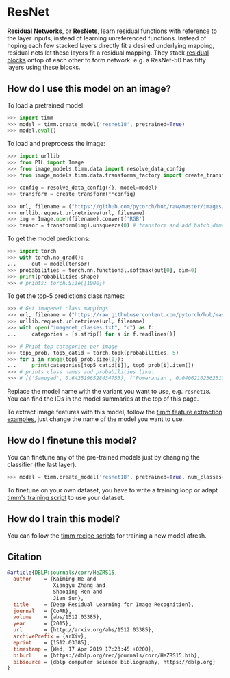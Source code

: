 # ResNet

**Residual Networks**, or **ResNets**, learn residual functions with reference to the layer inputs, instead of learning unreferenced functions. Instead of hoping each few stacked layers directly fit a desired underlying mapping, residual nets let these layers fit a residual mapping. They stack [residual blocks](https://paperswithcode.com/method/residual-block) ontop of each other to form network: e.g. a ResNet-50 has fifty layers using these blocks. 

## How do I use this model on an image?

To load a pretrained model:

```py
>>> import timm
>>> model = timm.create_model('resnet18', pretrained=True)
>>> model.eval()
```

To load and preprocess the image:

```py 
>>> import urllib
>>> from PIL import Image
>>> from image_models.timm.data import resolve_data_config
>>> from image_models.timm.data.transforms_factory import create_transform

>>> config = resolve_data_config({}, model=model)
>>> transform = create_transform(**config)

>>> url, filename = ("https://github.com/pytorch/hub/raw/master/images/dog.jpg", "dog.jpg")
>>> urllib.request.urlretrieve(url, filename)
>>> img = Image.open(filename).convert('RGB')
>>> tensor = transform(img).unsqueeze(0) # transform and add batch dimension
```

To get the model predictions:

```py
>>> import torch
>>> with torch.no_grad():
...     out = model(tensor)
>>> probabilities = torch.nn.functional.softmax(out[0], dim=0)
>>> print(probabilities.shape)
>>> # prints: torch.Size([1000])
```

To get the top-5 predictions class names:

```py
>>> # Get imagenet class mappings
>>> url, filename = ("https://raw.githubusercontent.com/pytorch/hub/master/imagenet_classes.txt", "imagenet_classes.txt")
>>> urllib.request.urlretrieve(url, filename) 
>>> with open("imagenet_classes.txt", "r") as f:
...     categories = [s.strip() for s in f.readlines()]

>>> # Print top categories per image
>>> top5_prob, top5_catid = torch.topk(probabilities, 5)
>>> for i in range(top5_prob.size(0)):
...     print(categories[top5_catid[i]], top5_prob[i].item())
>>> # prints class names and probabilities like:
>>> # [('Samoyed', 0.6425196528434753), ('Pomeranian', 0.04062102362513542), ('keeshond', 0.03186424449086189), ('white wolf', 0.01739676296710968), ('Eskimo dog', 0.011717947199940681)]
```

Replace the model name with the variant you want to use, e.g. `resnet18`. You can find the IDs in the model summaries at the top of this page.

To extract image features with this model, follow the [timm feature extraction examples](../feature_extraction), just change the name of the model you want to use.

## How do I finetune this model?

You can finetune any of the pre-trained models just by changing the classifier (the last layer).

```py
>>> model = timm.create_model('resnet18', pretrained=True, num_classes=NUM_FINETUNE_CLASSES)
```
To finetune on your own dataset, you have to write a training loop or adapt [timm's training
script](https://github.com/rwightman/pytorch-image-models/blob/master/train.py) to use your dataset.

## How do I train this model?

You can follow the [timm recipe scripts](../scripts) for training a new model afresh.

## Citation

```BibTeX
@article{DBLP:journals/corr/HeZRS15,
  author    = {Kaiming He and
               Xiangyu Zhang and
               Shaoqing Ren and
               Jian Sun},
  title     = {Deep Residual Learning for Image Recognition},
  journal   = {CoRR},
  volume    = {abs/1512.03385},
  year      = {2015},
  url       = {http://arxiv.org/abs/1512.03385},
  archivePrefix = {arXiv},
  eprint    = {1512.03385},
  timestamp = {Wed, 17 Apr 2019 17:23:45 +0200},
  biburl    = {https://dblp.org/rec/journals/corr/HeZRS15.bib},
  bibsource = {dblp computer science bibliography, https://dblp.org}
}
```

<!--
Type: model-index
Collections:
- Name: ResNet
  Paper:
    Title: Deep Residual Learning for Image Recognition
    URL: https://paperswithcode.com/paper/deep-residual-learning-for-image-recognition
Models:
- Name: resnet18
  In Collection: ResNet
  Metadata:
    FLOPs: 2337073152
    Parameters: 11690000
    File Size: 46827520
    Architecture:
    - 1x1 Convolution
    - Batch Normalization
    - Bottleneck Residual Block
    - Convolution
    - Global Average Pooling
    - Max Pooling
    - ReLU
    - Residual Block
    - Residual Connection
    - Softmax
    Tasks:
    - Image Classification
    Training Data:
    - ImageNet
    ID: resnet18
    Crop Pct: '0.875'
    Image Size: '224'
    Interpolation: bilinear
  Code: https://github.com/rwightman/pytorch-image-models/blob/d8e69206be253892b2956341fea09fdebfaae4e3/timm/models/resnet.py#L641
  Weights: https://download.pytorch.org/models/resnet18-5c106cde.pth
  Results:
  - Task: Image Classification
    Dataset: ImageNet
    Metrics:
      Top 1 Accuracy: 69.74%
      Top 5 Accuracy: 89.09%
- Name: resnet26
  In Collection: ResNet
  Metadata:
    FLOPs: 3026804736
    Parameters: 16000000
    File Size: 64129972
    Architecture:
    - 1x1 Convolution
    - Batch Normalization
    - Bottleneck Residual Block
    - Convolution
    - Global Average Pooling
    - Max Pooling
    - ReLU
    - Residual Block
    - Residual Connection
    - Softmax
    Tasks:
    - Image Classification
    Training Data:
    - ImageNet
    ID: resnet26
    Crop Pct: '0.875'
    Image Size: '224'
    Interpolation: bicubic
  Code: https://github.com/rwightman/pytorch-image-models/blob/d8e69206be253892b2956341fea09fdebfaae4e3/timm/models/resnet.py#L675
  Weights: https://github.com/rwightman/pytorch-image-models/releases/download/v0.1-weights/resnet26-9aa10e23.pth
  Results:
  - Task: Image Classification
    Dataset: ImageNet
    Metrics:
      Top 1 Accuracy: 75.29%
      Top 5 Accuracy: 92.57%
- Name: resnet34
  In Collection: ResNet
  Metadata:
    FLOPs: 4718469120
    Parameters: 21800000
    File Size: 87290831
    Architecture:
    - 1x1 Convolution
    - Batch Normalization
    - Bottleneck Residual Block
    - Convolution
    - Global Average Pooling
    - Max Pooling
    - ReLU
    - Residual Block
    - Residual Connection
    - Softmax
    Tasks:
    - Image Classification
    Training Data:
    - ImageNet
    ID: resnet34
    Crop Pct: '0.875'
    Image Size: '224'
    Interpolation: bilinear
  Code: https://github.com/rwightman/pytorch-image-models/blob/d8e69206be253892b2956341fea09fdebfaae4e3/timm/models/resnet.py#L658
  Weights: https://github.com/rwightman/pytorch-image-models/releases/download/v0.1-weights/resnet34-43635321.pth
  Results:
  - Task: Image Classification
    Dataset: ImageNet
    Metrics:
      Top 1 Accuracy: 75.11%
      Top 5 Accuracy: 92.28%
- Name: resnet50
  In Collection: ResNet
  Metadata:
    FLOPs: 5282531328
    Parameters: 25560000
    File Size: 102488165
    Architecture:
    - 1x1 Convolution
    - Batch Normalization
    - Bottleneck Residual Block
    - Convolution
    - Global Average Pooling
    - Max Pooling
    - ReLU
    - Residual Block
    - Residual Connection
    - Softmax
    Tasks:
    - Image Classification
    Training Data:
    - ImageNet
    ID: resnet50
    Crop Pct: '0.875'
    Image Size: '224'
    Interpolation: bicubic
  Code: https://github.com/rwightman/pytorch-image-models/blob/d8e69206be253892b2956341fea09fdebfaae4e3/timm/models/resnet.py#L691
  Weights: https://github.com/rwightman/pytorch-image-models/releases/download/v0.1-weights/resnet50_ram-a26f946b.pth
  Results:
  - Task: Image Classification
    Dataset: ImageNet
    Metrics:
      Top 1 Accuracy: 79.04%
      Top 5 Accuracy: 94.39%
- Name: resnetblur50
  In Collection: ResNet
  Metadata:
    FLOPs: 6621606912
    Parameters: 25560000
    File Size: 102488165
    Architecture:
    - 1x1 Convolution
    - Batch Normalization
    - Blur Pooling
    - Bottleneck Residual Block
    - Convolution
    - Global Average Pooling
    - Max Pooling
    - ReLU
    - Residual Block
    - Residual Connection
    - Softmax
    Tasks:
    - Image Classification
    Training Data:
    - ImageNet
    ID: resnetblur50
    Crop Pct: '0.875'
    Image Size: '224'
    Interpolation: bicubic
  Code: https://github.com/rwightman/pytorch-image-models/blob/d8e69206be253892b2956341fea09fdebfaae4e3/timm/models/resnet.py#L1160
  Weights: https://github.com/rwightman/pytorch-image-models/releases/download/v0.1-weights/resnetblur50-84f4748f.pth
  Results:
  - Task: Image Classification
    Dataset: ImageNet
    Metrics:
      Top 1 Accuracy: 79.29%
      Top 5 Accuracy: 94.64%
- Name: tv_resnet101
  In Collection: ResNet
  Metadata:
    FLOPs: 10068547584
    Parameters: 44550000
    File Size: 178728960
    Architecture:
    - 1x1 Convolution
    - Batch Normalization
    - Bottleneck Residual Block
    - Convolution
    - Global Average Pooling
    - Max Pooling
    - ReLU
    - Residual Block
    - Residual Connection
    - Softmax
    Tasks:
    - Image Classification
    Training Techniques:
    - SGD with Momentum
    - Weight Decay
    Training Data:
    - ImageNet
    ID: tv_resnet101
    LR: 0.1
    Epochs: 90
    Crop Pct: '0.875'
    LR Gamma: 0.1
    Momentum: 0.9
    Batch Size: 32
    Image Size: '224'
    LR Step Size: 30
    Weight Decay: 0.0001
    Interpolation: bilinear
  Code: https://github.com/rwightman/pytorch-image-models/blob/9a25fdf3ad0414b4d66da443fe60ae0aa14edc84/timm/models/resnet.py#L761
  Weights: https://download.pytorch.org/models/resnet101-5d3b4d8f.pth
  Results:
  - Task: Image Classification
    Dataset: ImageNet
    Metrics:
      Top 1 Accuracy: 77.37%
      Top 5 Accuracy: 93.56%
- Name: tv_resnet152
  In Collection: ResNet
  Metadata:
    FLOPs: 14857660416
    Parameters: 60190000
    File Size: 241530880
    Architecture:
    - 1x1 Convolution
    - Batch Normalization
    - Bottleneck Residual Block
    - Convolution
    - Global Average Pooling
    - Max Pooling
    - ReLU
    - Residual Block
    - Residual Connection
    - Softmax
    Tasks:
    - Image Classification
    Training Techniques:
    - SGD with Momentum
    - Weight Decay
    Training Data:
    - ImageNet
    ID: tv_resnet152
    LR: 0.1
    Epochs: 90
    Crop Pct: '0.875'
    LR Gamma: 0.1
    Momentum: 0.9
    Batch Size: 32
    Image Size: '224'
    LR Step Size: 30
    Weight Decay: 0.0001
    Interpolation: bilinear
  Code: https://github.com/rwightman/pytorch-image-models/blob/9a25fdf3ad0414b4d66da443fe60ae0aa14edc84/timm/models/resnet.py#L769
  Weights: https://download.pytorch.org/models/resnet152-b121ed2d.pth
  Results:
  - Task: Image Classification
    Dataset: ImageNet
    Metrics:
      Top 1 Accuracy: 78.32%
      Top 5 Accuracy: 94.05%
- Name: tv_resnet34
  In Collection: ResNet
  Metadata:
    FLOPs: 4718469120
    Parameters: 21800000
    File Size: 87306240
    Architecture:
    - 1x1 Convolution
    - Batch Normalization
    - Bottleneck Residual Block
    - Convolution
    - Global Average Pooling
    - Max Pooling
    - ReLU
    - Residual Block
    - Residual Connection
    - Softmax
    Tasks:
    - Image Classification
    Training Techniques:
    - SGD with Momentum
    - Weight Decay
    Training Data:
    - ImageNet
    ID: tv_resnet34
    LR: 0.1
    Epochs: 90
    Crop Pct: '0.875'
    LR Gamma: 0.1
    Momentum: 0.9
    Batch Size: 32
    Image Size: '224'
    LR Step Size: 30
    Weight Decay: 0.0001
    Interpolation: bilinear
  Code: https://github.com/rwightman/pytorch-image-models/blob/9a25fdf3ad0414b4d66da443fe60ae0aa14edc84/timm/models/resnet.py#L745
  Weights: https://download.pytorch.org/models/resnet34-333f7ec4.pth
  Results:
  - Task: Image Classification
    Dataset: ImageNet
    Metrics:
      Top 1 Accuracy: 73.3%
      Top 5 Accuracy: 91.42%
- Name: tv_resnet50
  In Collection: ResNet
  Metadata:
    FLOPs: 5282531328
    Parameters: 25560000
    File Size: 102502400
    Architecture:
    - 1x1 Convolution
    - Batch Normalization
    - Bottleneck Residual Block
    - Convolution
    - Global Average Pooling
    - Max Pooling
    - ReLU
    - Residual Block
    - Residual Connection
    - Softmax
    Tasks:
    - Image Classification
    Training Techniques:
    - SGD with Momentum
    - Weight Decay
    Training Data:
    - ImageNet
    ID: tv_resnet50
    LR: 0.1
    Epochs: 90
    Crop Pct: '0.875'
    LR Gamma: 0.1
    Momentum: 0.9
    Batch Size: 32
    Image Size: '224'
    LR Step Size: 30
    Weight Decay: 0.0001
    Interpolation: bilinear
  Code: https://github.com/rwightman/pytorch-image-models/blob/9a25fdf3ad0414b4d66da443fe60ae0aa14edc84/timm/models/resnet.py#L753
  Weights: https://download.pytorch.org/models/resnet50-19c8e357.pth
  Results:
  - Task: Image Classification
    Dataset: ImageNet
    Metrics:
      Top 1 Accuracy: 76.16%
      Top 5 Accuracy: 92.88%
-->